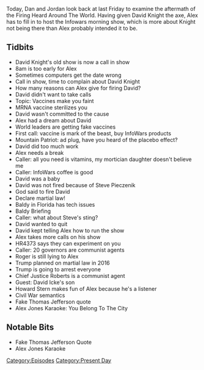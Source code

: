{{DEFAULTSORT:
    #_EPISODE_0513:December 18, 2020
}}{{Episode
    | title           = December 18, 2020
    | caption         = Listen to this episode on [https://knowledgefight.libsyn.com/513-december-18-2020 Libsyn] [https://open.spotify.com/episode/2YHWM1UeN0kL3AggIt99wu Spotify]
    | episodeNumber   = 513
    | length          = 01:44:00
    | airDate         = December 21, 2020
    | coverageDate    = December 18, 2020
    | episodeType     = [[:Category:Present Day|Present Day]]
    | appearance      = [[David Knight]], [[Mountain Patriot]], [[Steve Pieczenik]], [[Baldy in Florida]], [[Roger Stone]], [[John Robert]], [[David Icke's son]], [[Howard Stern]]
    | oocDrop         = Gotta scare the living hell out of your kids; Caller: The covid shot is going to kill you, not turn you into a cyborg
    | previousEpisode = [[512: December 16-17, 2020]]
    | nextEpisode     = [[514: An X-Mas Report Rebuttal]]
}}

{{Stub}}

Today, Dan and Jordan look back at last Friday to examine the aftermath of the Firing Heard Around The World. Having given David Knight the axe, Alex has to fill in to host the Infowars morning show, which is more about Knight not being there than Alex probably intended it to be.

==Tidbits==

*David Knight's old show is now a call in show
*8am is too early for Alex
*Sometimes computers get the date wrong
*Call in show, time to complain about David Knight
*How many reasons can Alex give for firing David?
*David didn't want to take calls
*Topic: Vaccines make you faint
*MRNA vaccine sterilizes you
*David wasn't committed to the cause
*Alex had a dream about David
*World leaders are getting fake vaccines
*First call: vaccine is mark of the beast, buy InfoWars products
*Mountain Patriot: ad plug, have you heard of the placebo effect?
*David did too much work
*Alex needs a break
*Caller: all you need is vitamins, my mortician daughter doesn't believe me
*Caller: InfoWars coffee is good
*David was a baby
*David was not fired because of Steve Pieczenik
*God said to fire David
*Declare martial law!
*Baldy in Florida has tech issues
*Baldy Briefing
*Caller: what about Steve's sting?
*David wanted to quit
*David kept telling Alex how to run the show
*Alex takes more calls on his show
*HR4373 says they can experiment on you
*Caller: 20 governors are communist agents
*Roger is still lying to Alex
*Trump planned on martial law in 2016
*Trump is going to arrest everyone
*Chief Justice Roberts is a communist agent
*Guest: David Icke's son
*Howard Stern makes fun of Alex because he's a listener
*Civil War semantics
*Fake Thomas Jefferson quote
*Alex Jones Karaoke: You Belong To The City

==Notable Bits==

*Fake Thomas Jefferson Quote
*Alex Jones Karaoke

[[Category:Episodes]]
[[Category:Present Day]]
